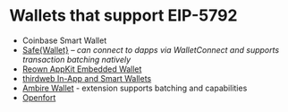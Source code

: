 # Wallets that support EIP-5792

* Coinbase Smart Wallet
* [Safe\{Wallet\}](https://github.com/safe-global/safe-wallet-web) – _can connect to dapps via WalletConnect and supports transaction batching natively_
* [Reown AppKit Embedded Wallet](https://reown.com/appkit)
* [thirdweb In-App and Smart Wallets](https://portal.thirdweb.com/typescript/v5/inAppWallet)
* [Ambire Wallet](https://www.ambire.com/) - extension supports batching and capabilities
* [Openfort](https://openfort.xyz) 
